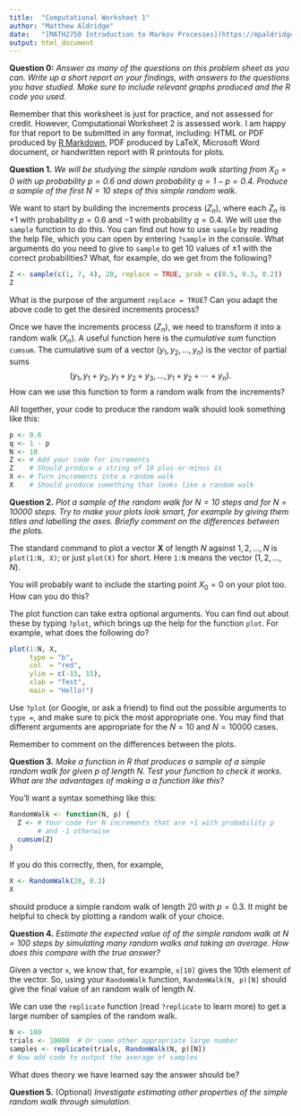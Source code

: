 ```yaml
---
title:  "Computational Worksheet 1"
author: "Matthew Aldridge"
date:   "[MATH2750 Introduction to Markov Processes](https://mpaldridge.github.io/math2750/) (2020--21)"
output: html_document  
---
```




**Question 0:** *Answer as many of the questions on this problem sheet as you can. Write up a short report on your findings, with answers to the questions you have studied. Make sure to include relevant graphs produced and the R code you used.*


Remember that this worksheet is just for practice, and not assessed for credit. However, Computational Worksheet 2 *is* assessed work. I am happy for that report to be submitted in any format, including: HTML or PDF produced by [R Markdown](https://www.stat.cmu.edu/~cshalizi/rmarkdown/), PDF produced by LaTeX, Microsoft Word document, or handwritten report with R printouts for plots.



**Question 1.** *We will be studying the simple random walk starting from $X_0 = 0$ with up probability $p = 0.6$ and down probability $q = 1 - p = 0.4$. Produce a sample of the first $N = 10$ steps of this simple random walk.*


We want to start by building the increments process $(Z_n)$, where each $Z_n$ is $+1$ with probability $p = 0.6$ and $-1$ with probability $q = 0.4$. We will use the `sample` function to do this. You can find out how to use `sample` by reading the help file, which you can open by entering `?sample` in the console. What arguments do you need to give to `sample` to get $10$ values of $\pm 1$ with the correct probabilities? What, for example, do we get from the following?

```r
Z <- sample(c(1, 7, 4), 20, replace = TRUE, prob = c(0.5, 0.3, 0.2))
Z
```

What is the purpose of the argument `replace = TRUE`? Can you adapt the above code to get the desired increments process?

Once we have the increments process $(Z_n)$, we need to transform it into a random walk $(X_n)$. A useful function here is the *cumulative sum* function `cumsum`. The cumulative sum of a vector $(y_1, y_2, \dots, y_n)$ is the vector of partial sums
$$ (y_1, y_1 + y_2, y_1 + y_2 + y_3, \dots, y_1 + y_2 + \cdots + y_n) . $$
How can we use this function to form a random walk from the increments?

All together, your code to produce the random walk should look something like this:

```r
p <- 0.6
q <- 1 - p
N <- 10
Z <- # Add your code for increments
Z    # Should produce a string of 10 plus-or-minus 1s
X <- # Turn increments into a random walk
X    # Should produce something that looks like a random walk
```



**Question 2.** *Plot a sample of the random walk for $N = 10$ steps and for $N = 10000$ steps. Try to make your plots look smart, for example by giving them titles and labelling the axes. Briefly comment on the differences between the plots.*


The standard command to plot a vector $\mathbf{X}$ of length $N$ against $1, 2, \dots, N$ is `plot(1:N, X)`; or just `plot(X)` for short. Here `1:N` means the vector $(1, 2, \dots, N)$.

You will probably want to include the starting point $X_0 = 0$ on your plot too. How can you do this?

The plot function can take extra optional arguments. You can find out about these by typing `?plot`, which brings up the help for the function `plot`. For example, what does the following do?

```r
plot(1:N, X,
     type = "b",
     col  = "red",
     ylim = c(-15, 15),
     xlab = "Test",
     main = "Hello!")
```

Use `?plot` (or Google, or ask a friend) to find out the possible arguments to `type = `, and make sure to pick the most appropriate one. You may find that different arguments are appropriate for the $N = 10$ and $N = 10000$ cases.

Remember to comment on the differences between the plots.



**Question 3.** *Make a function in R that produces a sample of a simple random walk for given $p$ of length $N$. Test your function to check it works. What are the advantages of making a a function like this?*


You'll want a syntax something like this:

```r
RandomWalk <- function(N, p) {
  Z <- # Your code for N increments that are +1 with probability p
       # and -1 otherwise
  cumsum(Z)
}
```

If you do this correctly, then, for example,

```r
X <- RandomWalk(20, 0.3)
X
```

should produce a simple random walk of length $20$ with $p = 0.3$. It might be helpful to check by plotting a random walk of your choice.



**Question 4.** *Estimate the expected value of of the simple random walk at $N = 100$ steps by simulating many random walks and taking an average. How does this compare with the true answer?*


Given a vector `x`, we know that, for example, `x[10]` gives the 10th element of the vector. So, using your `RandomWalk` function, `RandomWalk(N, p)[N]` should give the final value of an random walk of length $N$.
  
We can use the `replicate` function (read `?replicate` to learn more) to get a large number of samples of the random walk.

```r
N <- 100
trials <- 10000  # Or some other appropriate large number
samples <- replicate(trials, RandomWalk(N, p)[N])
# Now add code to output the average of samples
```

What does theory we have learned say the answer should be?



**Question 5.** (Optional) *Investigate estimating other properties of the simple random walk through simulation.*


